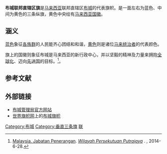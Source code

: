 {{Infobox National flag
| Name = 布城
| Article = 联邦直辖区旗 
| Image = Flag of Putrajaya.svg
| Use = 110000
| Symbol = {{FIAV|normal}}
| Proportion = 1:2
| Adoption = 2001年2月1日
| Design =左右蓝色、中间黄色的二色三条纵旗，中央绘有马来西亚国徽。
| Designer = }}
'''布城联邦直辖区旗'''是[[马来西亚|马来西亚]]联邦直辖区[[布城|布城]]的代表旗帜。是一面左右为蓝色、中间为黄色的三条纵旗，黄色中央绘有[[马来西亚国徽|马来西亚国徽]]。

==涵义==
[[蓝色|蓝色]]象征[[多元文化|各族群]]的人民能齐心团结和和谐，[[黄色|黄色]]则是诸位[[马来统治者|马来统治者]]的代表颜色。

旗上的国徽则象征布城是马来西亚的新行政中心，并以坚毅的精神及力量来拥抱[[全球化|全球化]]、迈向[[先进国|先进国]]的目标。<ref name="pmr">{{ms}}[[马来西亚新闻局|Malaysia. Jabatan Penerangan]]. ''[http://pmr.penerangan.gov.my/index.php/maklumat-kenegaraan/1611-wilayah-persekutuan-putrajaya.html Wilayah Persekutuan Putrajaya] {{Wayback|url=http://pmr.penerangan.gov.my/index.php/maklumat-kenegaraan/1611-wilayah-persekutuan-putrajaya.html |date=20141017193811 }}''. {{SetTitle|人民资料中心|Pusat Maklumat Rakyat|dotted=no}}, 2014-6-28.</ref>。

==参考文献==
{{reflist}}

==外部链接==
*[http://www.ppj.gov.my/ 布城管理局官方网站] {{Wayback|url=http://www.ppj.gov.my/ |date=20090228201034 }}{{ms}}{{en}}
*[[世界旗帜网|世界旗帜网]]上的[https://flagspot.net/flags/my-pj.html 布城旗帜] {{Wayback|url=https://flagspot.net/flags/my-pj.html |date=20141110155701 }}{{en}}
{{马来西亚旗帜}}

{{马来西亚小作品}}
[[Category:布城|Category:布城]]
[[Category:垂直三条旗|Category:垂直三条旗]]
[[Category:马来西亚旗帜|联]]
